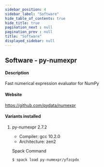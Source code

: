 ```yaml
---
sidebar_position: 4
sidebar_label: "Software"
hide_table_of_contents: true
hide_title: true
pagination_next : null
pagination_prev : null
title: "Software"
displayed_sidebar: null
---
```


## Software - py-numexpr


#### Description
Fast numerical expression evaluator for NumPy

#### Website
https://github.com/pydata/numexpr

#### Variants installed

1. py-numexpr 2.7.2

    - Compiler: gcc 10.2.0
    - Architecture: zen2

    Spack Command
    ```bash
    $ spack load py-numexpr/yfzcpdx
    ```
